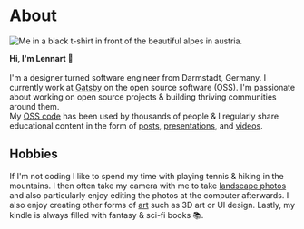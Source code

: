 
<SEO
  title="About"
  description="A little bit about me and what I'm passionate about, what I do at work, and what else I do in my free time. Maybe you're also into photography or hiking?"
  noIndex
/>


# About

<div className="img-left-wrap-text">

![Me in a black t-shirt in front of the beautiful alpes in austria.](./lennart-profile-pic.jpg)

**Hi, I'm Lennart 👋**<br /><br />
I'm a designer turned software engineer from Darmstadt, Germany. I currently work at [Gatsby](https://www.gatsbyjs.com) on the open source software (OSS).
I'm passionate about working on open source projects & building thriving communities around them.<br />
My [OSS code](https://github.com/LekoArts) has been used by thousands of people & I regularly share educational content in the form of [posts](/writing), [presentations](/appearances), and [videos](/appearances).

</div>

## Hobbies

If I'm not coding I like to spend my time with playing tennis & hiking in the mountains. I then often take my camera with me to take [landscape photos](/art/photography) and also particularly enjoy editing the photos at the computer afterwards. I also enjoy creating other forms of [art](/art) such as 3D art or UI design. Lastly, my kindle is always filled with fantasy & sci-fi books 📚.
